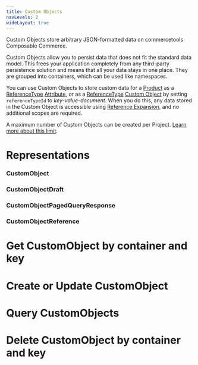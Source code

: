 ```yaml
---
title: Custom Objects
navLevels: 2
wideLayout: true
---
```



<Subtitle>

Custom Objects store arbitrary JSON-formatted data on commercetools Composable Commerce.

</Subtitle>

Custom Objects allow you to persist data that does not fit the standard data model. This frees your application completely from any third-party persistence solution and means that all your data stays in one place. They are grouped into containers, which can be used like namespaces.

You can use Custom Objects to store custom data for a [Product](/projects/products) as a [ReferenceType](/projects/productTypes#referencetype) [Attribute](/projects/products#attribute), or as a [ReferenceType](/projects/types#customfieldreferencetype) [Custom Object](/projects/custom-objects) by setting `referenceTypeId` to _key-value-document_. When you do this, any data stored in the Custom Object is accessible using [Reference Expansion](/general-concepts#reference-expansion), and no additional scopes are required.

A maximum number of **<Constant type="limit" name="customObjectsLimit"/>** Custom Objects can be created per Project. [Learn more about this limit](/limits#custom-objects).

# Representations

<ChildSectionsNav parent="representations"/>

### CustomObject

<ApiType apiKey="api" type="CustomObject" />

### CustomObjectDraft

<ApiType apiKey="api" type="CustomObjectDraft" />

### CustomObjectPagedQueryResponse

<ApiType apiKey="api" type="CustomObjectPagedQueryResponse" />

### CustomObjectReference

<ApiType apiKey="api" type="CustomObjectReference" />

# Get CustomObject by container and key

<ApiEndpoint
apiKey="api"
resource="/{projectKey}/custom-objects/{container}/{key}"
method="GET"
/>

# Create or Update CustomObject

<ApiEndpoint
apiKey="api"
resource="/{projectKey}/custom-objects"
method="POST"
/>

# Query CustomObjects

<ApiEndpoint
apiKey="api"
resource="/{projectKey}/custom-objects/{container}"
method="GET"
/>

# Delete CustomObject by container and key

<ApiEndpoint
apiKey="api"
resource="/{projectKey}/custom-objects/{container}/{key}"
method="DELETE"
/>
